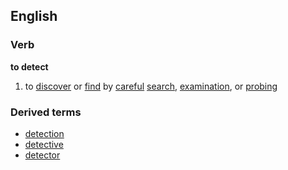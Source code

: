 ==English==
===Verb===
'''to detect'''
# to [[discover]] or [[find]] by [[careful]] [[search]], [[examination]], or [[probe|probing]]
===Derived terms===
*[[detection]]
*[[detective]]
*[[detector]]